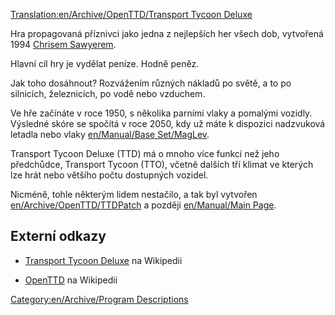 [[Translation:en/Archive/OpenTTD/Transport Tycoon Deluxe]]
 

Hra propagovaná příznivci jako jedna z nejlepších her všech dob, vytvořená 1994 [http://www.chrissawyer.com Chrisem Sawyerem].  

Hlavní cíl hry je vydělat peníze. Hodně peněz. 

Jak toho dosáhnout? Rozvážením různých nákladů po světě, a to po silnicích, železnicích, po vodě nebo vzduchem.  

Ve hře začínáte v roce 1950, s několika parními vlaky a pomalými vozidly. Výsledné skóre se spočítá v roce 2050, kdy už máte k dispozici nadzvuková letadla nebo vlaky [[en/Manual/Base Set/MagLev]]. 

Transport Tycoon Deluxe (TTD) má o mnoho více funkcí než jeho předchůdce, Transport Tycoon (TTO), včetně dalších tří klimat ve kterých lze hrát nebo většího počtu dostupných vozidel. 


Nicméně, tohle některým lidem nestačilo, a tak byl vytvořen [[en/Archive/OpenTTD/TTDPatch]] a později [[en/Manual/Main Page]]. 

==Externí odkazy== 

* [https://cs.wikipedia.org/wiki/Transport_Tycoon Transport Tycoon Deluxe] na Wikipedii 

* [https://www.wikipedia.org/wiki/OpenTTD OpenTTD] na Wikipedii 

[[Category:en/Archive/Program Descriptions]]